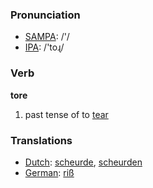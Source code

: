 === Pronunciation ===
*[[w:SAMPA|SAMPA]]: /'/
*[[w:IPA|IPA]]: /'toɻ/

=== Verb ===

'''tore'''

# past tense of to [[tear]]

=== Translations ===
*[[Dutch]]: [[scheurde]], [[scheurden]]
*[[German]]: [[riß]]